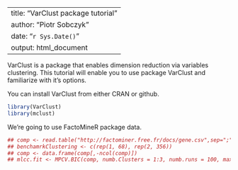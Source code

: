 <!--
%\VignetteEngine{knitr}
%\VignetteIndexEntry{VarClust tutorial}
-->

---
title: "VarClust package tutorial"
author: "Piotr Sobczyk"
date: "`r Sys.Date()`"
output: html_document
---

VarClust is a package that enables dimension
reduction via variables clustering.
This tutorial will enable you to use package VarClust and
familiarize with it's options.

You can install VarClust from either CRAN or github.

```r
library(VarClust)
library(mclust)
```

We're going to use FactoMineR package data.

```r
## comp <- read.table("http://factominer.free.fr/docs/gene.csv",sep=";",header=T,row.names=1) 
## benchamrkClustering <- c(rep(1, 68), rep(2, 356))    
## comp <- data.frame(comp[,-ncol(comp)])    
## mlcc.fit <- MPCV.BIC(comp, numb.Clusters = 1:3, numb.runs = 100, max.dim = 2, numbCores=4, greedy=F, estimateDimensions=F)

```
